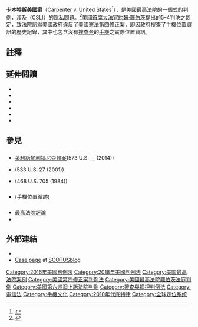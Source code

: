 {{Infobox SCOTUS case
  |Litigants=卡本特訴美國
  |ArgueDate=11月29日
  |ArgueYear=2017年
  |DecideDate=6月22日
  |DecideYear=2018年
  |FullName=Timothy Ivory Carpenter v. United States of America
  |Docket=16-402
  |USVol=585
  |USPage=___
  |OpinionAnnouncement=https://www.supremecourt.gov/opinions/17pdf/16-402_h315.pdf 
  |ParallelCitations=138 S. Ct. 2206; 201 [[L._Ed._2d|L. Ed. 2d]] 507
  |Prior=A jury in the District Court for the Eastern District of Michigan convicted Timothy Carpenter of armed robbery.  The conviction was affirmed by Sixth Circuit Court of Appeals, ''United States v. Carpenter'', 819 [[F.3d|F.3d]] [https://www.leagle.com/decision/infco20160413094 880] ([[6th_Cir.|6th Cir.]] 2016); [[Certiorari|cert]]. granted, 137 S. Ct. 2211 (2017).
  |OralArgument=https://www.oyez.org/cases/2017/16-402
  |Holding=Government acquisition of cell-site records is a Fourth Amendment search, and, thus, generally requires a warrant.
  |SCOTUS=2018-2020
  |Majority=罗伯茨
  |JoinMajority=金斯伯格、布雷耶、索托马约尔、卡根
  |Dissent=肯尼迪
  |JoinDissent=托马斯、阿利托
  |Dissent2=托马斯
  |Dissent3=阿利托
  |JoinDissent3=托马斯
  |Dissent4=戈萨奇
  |LawsApplied=
}}

'''卡本特訴美國案'''（Carpenter v. United States<ref>{{Cite web |url=https://www.supremecourt.gov/opinions/17pdf/16-402_h315.pdf |title=No. 16-402, 585 U.S. ____ (2018) |access-date=2020-11-09 |archive-date=2018-06-22 |archive-url=https://web.archive.org/web/20180622141852/https://www.supremecourt.gov/opinions/17pdf/16-402_h315.pdf |dead-url=no }}</ref>），是[[美國最高法院|美國最高法院]]的一個{{le|美國里程碑意義之法院判決列表|List of landmark court decisions in the United States|里程碑}}式的判例，涉及{{le|手機追踪|Mobile phone tracking|手機位置資訊}}（CSLI）的[[隱私|隱私]]問題。<ref>{{Cite news|url=https://www.cnet.com/news/supreme-court-says-warrant-necessary-for-phone-location-data/|title=Supreme Court says warrant necessary for phone location data in win for Privacy|last=Ng|first=Alfred|date=June 22, 2018|work=cnet.com|access-date=June 22, 2018|archive-date=2018-06-22|archive-url=https://web.archive.org/web/20180622144236/https://www.cnet.com/news/supreme-court-says-warrant-necessary-for-phone-location-data/|dead-url=no}}</ref>[[美國首席大法官|美國首席大法官]][[約翰·羅伯茨|約翰·羅伯茨]]提出的5–4判決之裁定，致法院認爲美國政府違反了[[美國憲法第四修正案|美國憲法第四修正案]]，即因政府搜查了[[手機|手機]]位置資訊的歷史記錄，其中也包含沒有[[搜查令|搜查令]]的[[移动电话|手機]]之實際位置資訊。

==註釋==
{{reflist}}

==延伸閲讀==
{{refbegin|2}}
*{{Bluebook journal |first=Trevor|last=Burrus|first2=James|last2=Knight| title=Katz Nipped and Katz Cradled: Carpenter and the Evolving Fourth Amendment| volume=2017-2018 | journal=[[加图研究所|Cato Sup. Ct. Rev.]] | page=79 | url=https://object.cato.org/sites/cato.org/files/serials/files/supreme-court-review/2018/9/2018-cato-supreme-court-review-4.pdf| year=2018}}
*{{cite journal |last1=Caminker |first1=Evan |authorlink=Evan H. Caminker |title=Location Tracking and Digital Data: Can Carpenter Build a Stable Privacy Doctrine? |journal=[[最高法院評論|Supreme Court Review]] |date=1 May 2019 |volume=2018 |pages=411–481 |doi=10.1086/702164 |issn=0081-9557 |url=https://repository.law.umich.edu/articles/2061 |access-date=2020-11-09 |archive-date=2020-11-22 |archive-url=https://web.archive.org/web/20201122102027/https://repository.law.umich.edu/articles/2061/ |dead-url=no }}
*{{cite journal |last1=Donohue |first1=Laura K. |title=Functional Equivalence and Residual Rights Post-Carpenter: Framing a Test Consistent with Precedent and Original Meaning |journal=[[最高法院評論|Supreme Court Review]] |date=1 May 2019 |volume=2018 |pages=347–410 |doi=10.1086/704133 |issn=0081-9557}}
*{{Bluebook journal |first=Susan|last=Freiwald|first2=Stephen Wm.|last2=Smith| title=The Supreme Court, 2017 Term — Comment: The Carpenter Chronicle: A Near-Perfect Surveillance| volume=132 | journal=[[Harvard_Law_Review|Harv. L. Rev.]] | page=205 | url=https://harvardlawreview.org/wp-content/uploads/2018/11/205-235_Online.pdf| year=2018}}
* {{cite journal |last1=Chaker |first1=Vania |title=Your Spying Smartphone: Individual Privacy Is Narrowly Strengthened in Carpenter v. United States, The U.S. Supreme Court's Most Recent Fourth Amendment Ruling |journal=[[Journal_of_Tech_Law|Journal of Tech Law]] |date=21 September 2018 |url=http://www.journaloftechlaw.org/your-spying-smartphone-vania-chaker |accessdate=21 September 2018 |archive-date=2021-01-27 |archive-url=https://web.archive.org/web/20210127041032/https://www.journaloftechlaw.org/your-spying-smartphone-vania-chaker/ |dead-url=no }}
* {{cite journal |last1=Chaker |first1=Vania |title=Chimaera I: Chimaera Unleashed: The Specter of Warrantless Governmental Intrusion Is a Phantom that Has Achieved Greater Life in the Ether of Internet Communications |journal=[[Journal_of_Tech_Law|Journal of Tech Law]] |date=6 August 201 |volume=23 |url=http://www.journaloftechlaw.org/issues/23-2-chaker |accessdate=6 August 2019 |archive-date=2020-07-19 |archive-url=https://web.archive.org/web/20200719155703/https://www.journaloftechlaw.org/issues/23-2-chaker/ |dead-url=no }}
{{refend}}

==參見==
{{div col|2}}
==={{small|判例}}===
* [[萊利訴加利福尼亞州案|萊利訴加利福尼亞州案]](573 U.S. __ (2014))
* {{le|凱洛訴美國案|Kyllo v. United States}}(533 U.S. 27 (2001))
* {{le|美國訴卡羅案|United States v. Karo}}(468 U.S. 705 (1984))

==={{small|主題}}===
* {{le|手機追踪|Mobile phone tracking}}(手機位置循跡)

==={{small|其它}}===
*[[最高法院評論|最高法院評論]]
*{{le|小型企業管理局|small business administration}}
{{div col end}}

==外部連結==
* {{caselaw source
 | case = ''Carpenter v. United States'', {{ussc|volume=585|page=____|year=2018|docket=16-402|el=no}}
 | justia =https://supreme.justia.com/cases/federal/us/585/16-402/
 | oyez =https://www.oyez.org/cases/2017/16-402
 | other_source1 = Supreme Court (slip opinion)
 | other_url1 =https://www.supremecourt.gov/opinions/17pdf/16-402_h315.pdf
 }}
* [https://www.scotusblog.com/case-files/cases/carpenter-v-united-states-2/ Case page] {{Wayback|url=https://www.scotusblog.com/case-files/cases/carpenter-v-united-states-2/ |date=20201212134732 }} at [[SCOTUSblog|SCOTUSblog]]

{{US4thAmendment|scope|state=expanded}}

[[Category:2016年美國判例法|Category:2016年美國判例法]]
[[Category:2018年美國判例法|Category:2018年美國判例法]]
[[Category:美国最高法院案例|Category:美国最高法院案例]]
[[Category:美國第四修正案判例法|Category:美國第四修正案判例法]]
[[Category:美國最高法院羅伯茨法庭判例|Category:美國最高法院羅伯茨法庭判例]]
[[Category:美國第六巡迴上訴法院判例|Category:美國第六巡迴上訴法院判例]]
[[Category:搜查與扣押判例法|Category:搜查與扣押判例法]]
[[Category:電信法|Category:電信法]]
[[Category:手機文化|Category:手機文化]]
[[Category:2010年代底特律|Category:2010年代底特律]]
[[Category:全球定位系统|Category:全球定位系统]]